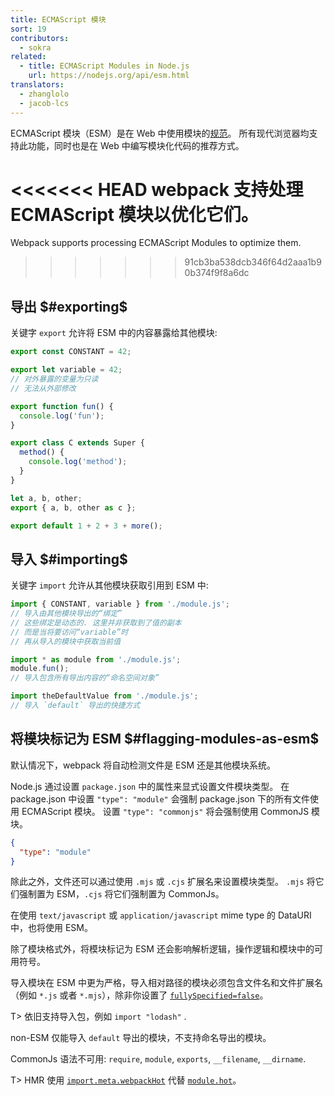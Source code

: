 ```yaml
---
title: ECMAScript 模块
sort: 19
contributors:
  - sokra
related:
  - title: ECMAScript Modules in Node.js
    url: https://nodejs.org/api/esm.html
translators:
  - zhanglolo
  - jacob-lcs
---
```


ECMAScript 模块（ESM）是在 Web 中使用模块的[规范](https://tc39.github.io/ecma262/#sec-modules)。
所有现代浏览器均支持此功能，同时也是在 Web 中编写模块化代码的推荐方式。

<<<<<<< HEAD
webpack 支持处理 ECMAScript 模块以优化它们。
=======
Webpack supports processing ECMAScript Modules to optimize them.
>>>>>>> 91cb3ba538dcb346f64d2aaa1b90b374f9f8a6dc

## 导出 $#exporting$

关键字 `export` 允许将 ESM 中的内容暴露给其他模块:

```js
export const CONSTANT = 42;

export let variable = 42;
// 对外暴露的变量为只读
// 无法从外部修改

export function fun() {
  console.log('fun');
}

export class C extends Super {
  method() {
    console.log('method');
  }
}

let a, b, other;
export { a, b, other as c };

export default 1 + 2 + 3 + more();
```

## 导入 $#importing$

关键字 `import` 允许从其他模块获取引用到 ESM 中:

```js
import { CONSTANT, variable } from './module.js';
// 导入由其他模块导出的“绑定”
// 这些绑定是动态的. 这里并非获取到了值的副本
// 而是当将要访问“variable”时
// 再从导入的模块中获取当前值

import * as module from './module.js';
module.fun();
// 导入包含所有导出内容的“命名空间对象”

import theDefaultValue from './module.js';
// 导入 `default` 导出的快捷方式
```

## 将模块标记为 ESM $#flagging-modules-as-esm$

默认情况下，webpack 将自动检测文件是 ESM 还是其他模块系统。

Node.js 通过设置 `package.json` 中的属性来显式设置文件模块类型。
在 package.json 中设置 `"type": "module"` 会强制 package.json 下的所有文件使用 ECMAScript 模块。
设置 `"type": "commonjs"` 将会强制使用 CommonJS 模块。

```json
{
  "type": "module"
}
```

除此之外，文件还可以通过使用 `.mjs` 或 `.cjs` 扩展名来设置模块类型。 `.mjs` 将它们强制置为 ESM，`.cjs` 将它们强制置为 CommonJs。

在使用 `text/javascript` 或 `application/javascript` mime type 的 DataURI 中，也将使用 ESM。

除了模块格式外，将模块标记为 ESM 还会影响解析逻辑，操作逻辑和模块中的可用符号。

导入模块在 ESM 中更为严格，导入相对路径的模块必须包含文件名和文件扩展名（例如 `*.js` 或者 `*.mjs`），除非你设置了 [`fullySpecified=false`](/configuration/module/#resolvefullyspecified)。

T> 依旧支持导入包，例如 `import "lodash"` .

non-ESM 仅能导入 `default` 导出的模块，不支持命名导出的模块。

CommonJs 语法不可用: `require`, `module`, `exports`, `__filename`, `__dirname`.

T> HMR 使用 [`import.meta.webpackHot`](/api/module-variables/#importmetawebpackhot) 代替 [`module.hot`](/api/module-variables/#modulehot-webpack-specific)。
